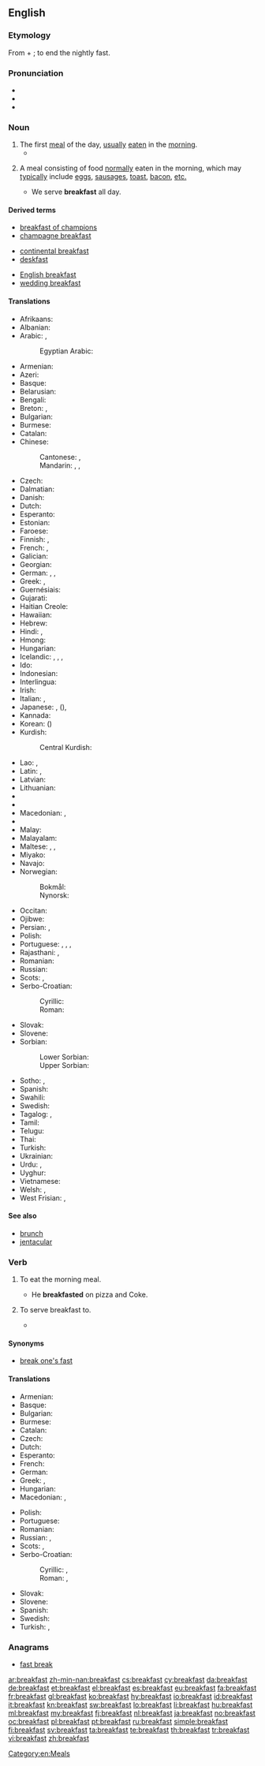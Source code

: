 ==English==
{{wikipedia}}

===Etymology===
From {{term|break}} + {{term|fast}}; to end the nightly fast.

===Pronunciation===
* {{IPA|/ˈbɹɛkfəst/}}
* {{audio|en-us-breakfast.ogg|Audio (US)}}
* {{audio|En-uk-breakfast.ogg|Audio (UK)}}

===Noun===
{{en-noun}}

# The first [[meal]] of the day, [[usually]] [[eat]]en in the [[morning]].
#* {{quote-book|year=1922|author=[[w:Ben Travers|Ben Travers]]
|title=The Cuckoo in the Nest
|chapter=1|url=http://openlibrary.org/works/OL1521052W
|passage=Peter, after the manner of man at the '''breakfast''' table, had allowed half his kedgeree to get cold and was sniggering over a letter. Sophia looked at him sharply. The only letter she had received was from her mother. Sophia's mother was not a humourist.}}
# {{by extension}} A meal consisting of food [[normally]] eaten in the morning, which may [[typically]] include [[egg]]s, [[sausage]]s, [[toast]], [[bacon]], [[etc.]]
#* We serve '''breakfast''' all day.

====Derived terms====
{{rel-top3|Terms derived from the noun "breakfast"}}
* [[breakfast of champions]]
* [[champagne breakfast]]
{{rel-mid3}}
* [[continental breakfast]]
* [[deskfast]]
{{rel-mid3}}
* [[English breakfast]]
* [[wedding breakfast]]
{{rel-bottom}}

====Translations====
{{trans-top|first meal of the day}}
* Afrikaans: {{t-|af|ontbyt}}
* Albanian: {{t-|sq|mëngjes|m}}
* Arabic: {{t+|ar|إفطار|m|tr=ʾifṭār|sc=Arab}}, {{t-|ar|فطور|m|tr=fuṭūr|sc=Arab}}
*: Egyptian Arabic: {{tø|arz|فطار|m|tr=feṭār|sc=Arab}}
* Armenian: {{t-|hy|նախաճաշ|tr=naxač̣aš|sc=Armn}}
* Azeri: {{t-|az|səhər yeməyi}}
* Basque: {{t+|eu|gosari}}
* Belarusian: {{t-|be|сняданак|m|tr=snjadának|sc=Cyrl}}
* Bengali: {{t-|bn|প্রাতরাশ|tr=pratôrash|sc=Beng}}
* Breton: {{t+|br|lein|f}}, {{t+|br|dijuniñ|m}}
* Bulgarian: {{t-|bg|закуска|f|tr=zakúska|sc=Cyrl}}
* Burmese: {{t|my|မနက်စာ|tr=mănetsa|sc=Mymr}}
* Catalan: {{t+|ca|esmorzar|m}}
* Chinese:
*: Cantonese: {{yue-tsj|早飯|早饭|zou2 faan6}}, {{yue-yue-j|早餐|zou2 caan1}}
*: Mandarin: {{t|cmn|早飯|sc=Hani}}, {{t|cmn|早饭|tr=zǎofàn|sc=Hani}}, {{t|cmn|早餐|tr=zǎocān|sc=Hani}}
* Czech: {{t+|cs|snídaně|f}}
* Dalmatian: {{tø|dlm|prinz|m}}
* Danish: {{t+|da|morgenmad|c}}
* Dutch: {{t+|nl|ontbijt|n}}
* Esperanto: {{t-|eo|matenmanĝo}}
* Estonian: {{t-|et|hommikueine}}
* Faroese: {{t-|fo|morgunmatur}}
* Finnish: {{t+|fi|aamupala}}, {{t+|fi|aamiainen}}
* French: {{t+|fr|petit déjeuner|m}} {{qualifier|France}}, {{t+|fr|déjeuner|m}} {{qualifier|Belgium|Cajun and Canadian French}}
* Galician: {{t+|gl|almorzo|m}}
* Georgian: {{t-|ka|საუზმესაუზმე|tr=sauzmesauzme|sc=Geor}}
* German: {{t+|de|Frühstück|n}}, {{t-|de|Zmorge|f}} {{qualifier|Swiss German}}, {{qualifier|Swiss German}} {{t-|de|Morgenessen|n}}
* Greek: {{t+|el|πρωινό|n|tr=proinó|sc=Grek}}, {{t+|el|πρόγευμα|n|tr=prógevma|sc=Grek}}
* Guernésiais: {{tø|roa-grn|déjunaïr|m}}
* Gujarati: {{t-|gu|નાસ્તો|tr=nāsto|sc=Gujr}}
* Haitian Creole: {{tø|ht|dejene}}
* Hawaiian: {{tø|haw|ʻaina kakahiaka}}
* Hebrew: {{t-|he|ארוחת־בוקר|f|tr=arukhat-boqer|sc=Hebr}}
* Hindi: {{t-|hi|नाश्ता|m|tr=nāśtā|sc=Deva}}, {{t-|hi|कलेवा|m|tr=kalevā|sc=Deva}}
* Hmong: {{tø|hmn|pluag}} {{tø|hmn|tshais}}
* Hungarian: {{t+|hu|reggeli}}
* Icelandic: {{t+|is|morgunmatur|m}}, {{t+|is|morgunverður|m}}, {{t-|is|dögurður|m}}, {{t-|is|árbítur|m}}
* Ido: {{t-|io|fru-dejuneto}}
* Indonesian: {{t+|id|sarapan}}
* Interlingua: {{t-|ia|jentaculo}}
* Irish: {{t+|ga|bricfeasta|m}}
* Italian: {{t+|it|colazione|f}}, {{t-|it|prima colazione|f}}
* Japanese: {{t+|ja|朝食|tr=ちょうしょく, chōshoku|sc=Jpan}}, {{t-|ja|朝御飯|tr=あさごはん, asa-gohan|sc=Jpan}} ({{t-|ja|朝ご飯|sc=Jpan}}), {{t-|ja|朝飯|tr=あさめし, asameshi|sc=Jpan}}
* Kannada: {{t-|kn|ನಾಷ್ಟಾ|tr=nāṣṭā|sc=Knda}}
* Korean: {{t+|ko|조반|tr=joban|sc=Kore}} ({{t+|ko|朝飯|sc=Kore}})
* Kurdish:
*: Central Kurdish: {{tø|ckb|به‌رچای|sc=ku-Arab}}
{{trans-mid}}
* Lao: {{t+|lo|ເຂົ້າເຊົ້າ|tr=khao-sao|sc=Laoo}}, {{t+|lo|ອາຫານເຊົ້າ|tr='aa-haan-sao|sc=Laoo}}
* Latin: {{t-|la|prandium|n}}, {{t-|la|ientaculum|n}}
* Latvian: {{t+|lv|brokastis}}
* Lithuanian: {{t-|lt|pusryčiai|m|p}}
* {{trreq|luy}}
* {{trreq|luo}}
* Macedonian: {{t-|mk|појадок|tr=pójadok|sc=Cyrl}}, {{t-|mk|доручек|m|tr=dóruček|sc=Cyrl}}
* {{trreq|mg}}
* Malay: {{t-|ms|sarapan}}
* Malayalam: {{t-|ml|പ്രഭാത|tr=prabhāta|sc=Mlym}}
* Maltese: {{t-|mt|kolazzjon|m}}, {{t-|mt|brejkfast}}, {{t-|mt|fatra|f}}
* Miyako: {{tø|mvi|アサムヌ|tr=asamunu}}
* Navajo: {{tø|nv|abínígo daʼadánígíí}}
* Norwegian:
*: Bokmål: {{t+|no|frokost|m}}
*: Nynorsk: {{t+|no|frukost|m}}
* Occitan: {{t+|oc|dejunar|m}}
* Ojibwe: {{tø|oj|gigizhebaa-wiisiniwin}}
* Persian: {{t+|fa|صبحانه|tr=sobhâne|sc=fa-Arab}}, {{t+|fa|ناشتا|tr=nâštâ|sc=fa-Arab}}
* Polish: {{t+|pl|śniadanie|n}}
* Portuguese: {{t-|pt|café-da-manhã|m}}, {{t+|pt|desjejum|f}}, {{t+|pt|pequeno-almoço|m}}, {{qualifier|Angola}} {{t+|pt|mata-bicho|m}}
* Rajasthani: {{tø|raj|नास्तौ|tr=nāstau|sc=Deva}}, {{tø|raj|कलेवौ|tr=kalevau|sc=Deva}}
* Romanian: {{t-|ro|mic dejun|n}}
* Russian: {{t+|ru|завтрак|m|tr=závtrak|sc=Cyrl}}
* Scots: {{tø|sco|disjune}}, {{tø|sco|brakfast}}
* Serbo-Croatian:
*: Cyrillic: {{t-|sh|доручак|m|sc=Cyrl}}
*: Roman: {{t-|sh|doručak|m}}
* Slovak: {{t-|sk|raňajky|f|p}}
* Slovene: {{t+|sl|zajtrk|m}}
* Sorbian:
*: Lower Sorbian: {{tø|dsb|snědanje|n}}
*: Upper Sorbian: {{t-|hsb|snědanje|n}}
* Sotho: {{t-|st|dijo tsa hoseng}}, {{t-|st|mofihlolo}}
* Spanish: {{t+|es|desayuno|m}}
* Swahili: {{t-|sw|chakula cha asubuhi}}
* Swedish: {{t+|sv|frukost|c}}
* Tagalog: {{t-|tl|almusál}}, {{t+|tl|agahan}}
* Tamil: {{t-|ta|காலையுண்டி|tr=kālaiyuṇṭi|sc=Taml}}
* Telugu: {{t-|te|ప్రాతఃకాల|tr=prātaḥkāla|sc=Telu}}
* Thai: {{t-|th|ข้าวเช้า|tr=kâao cháo|sc=Thai}}
* Turkish: {{t+|tr|kahvaltı}}
* Ukrainian: {{t-|uk|сніданок|m|tr=snidánok|sc=Cyrl}}
* Urdu: {{t-|ur|ناشتا|m|tr=nāśtā|sc=ur-Arab}}, {{t-|ur|کلیوا|m|tr=kalevā|sc=ur-Arab}}
* Uyghur: {{t-|ug|ناشتا|tr=nashta|sc=ug-Arab}}
* Vietnamese: {{t-|vi|bữa sáng}}
* Welsh: {{t+|cy|brecwast|m}}, {{t+|cy|borefwyd|m}}
* West Frisian: {{t-|fy|moarnsiten|n}}, {{t-|fy|brea-iten|n}}
{{trans-bottom}}

====See also====
* [[brunch]]
* [[jentacular]]

===Verb===
{{en-verb}}

# {{intransitive}} To eat the morning meal.
#* He '''breakfasted''' on pizza and Coke.
# {{transitive}} To serve breakfast to.
#* {{quote-book|title=The Lady: A Tale of Ireland‎|page=269|author=Anne McCaffrey|year=1987|passage=By seven-thirty she had '''breakfasted''' them, provided each with a packed lunch and Thermoses of coffee and tea}}

====Synonyms====
* [[break one's fast]]

====Translations====
{{trans-top|to eat the morning meal}}
* Armenian: {{t-|hy|նախաճաշել|tr=naxač̣ašel|sc=Armn}}
* Basque: {{t+|eu|gosaldu}}
* Bulgarian: {{t-|bg|закусвам|tr=zakusvam|sc=Cyrl}}
* Burmese: {{t-|my|မနက်စာစား|tr=manakcācā:|sc=Mymr}}
* Catalan: {{t+|ca|esmorzar}}
* Czech: {{t-|cs|snídat}}
* Dutch: {{t+|nl|ontbijten}}
* Esperanto: {{t-|eo|matenmanĝi}}
* French: {{t-|fr|prendre le petit-déjeuner}}
* German: {{t+|de|frühstücken}}
* Greek: {{t+|el|προγευματίζω|tr=progevmatízo|sc=Grek}}, {{t-|el|παίρνω πρωινό|tr=paírno proinó|sc=Grek}}
* Hungarian: {{t+|hu|reggelizik}}
* Macedonian: {{t-|mk|појадува|tr=pojáduva|sc=Cyrl}}, {{t-|mk|доручкува|tr=dorúčkuva|sc=Cyrl}}
{{trans-mid}}
* Polish: {{qualifier|archaic}} {{t-|pl|śniadać}}
* Portuguese: {{t-|pt|desjejuar}}
* Romanian: {{t|ro|lua micul dejun}}
* Russian: {{t+|ru|завтракать|tr=závtrakat’|alt=за́втракать|sc=Cyrl}} {{impf}}, {{t+|ru|позавтракать|tr=pozávtrakat’|alt=поза́втракать|sc=Cyrl}} {{pf.}}
* Scots: {{tø|sco|disjune}}, {{tø|sco|brakfast}}
* Serbo-Croatian:
*: Cyrillic: {{t-|sh|доручковати|sc=Cyrl}}, {{t-|sh|зајутарковати|sc=Cyrl}}
*: Roman: {{t-|sh|doručkovati|alt=dòručkovati}}, {{t-|sh|zajutarkovati|alt=zàjutārkovati}}
* Slovak: {{t-|sk|raňajkovať}}
* Slovene: {{t+|sl|zajtrkovati}}
* Spanish: {{t+|es|desayunar}}
* Swedish: {{t+|sv|äta}} {{t+|sv|frukost}}
* Turkish: {{t-|tr|kahvaltı etmek}}, {{t-|tr|kahvaltı yapmak}}
{{trans-bottom}}

===Anagrams===
* [[fast break#English|fast break]]

[[Category:en:Meals]]

[[ar:breakfast]]
[[zh-min-nan:breakfast]]
[[cs:breakfast]]
[[cy:breakfast]]
[[da:breakfast]]
[[de:breakfast]]
[[et:breakfast]]
[[el:breakfast]]
[[es:breakfast]]
[[eu:breakfast]]
[[fa:breakfast]]
[[fr:breakfast]]
[[gl:breakfast]]
[[ko:breakfast]]
[[hy:breakfast]]
[[io:breakfast]]
[[id:breakfast]]
[[it:breakfast]]
[[kn:breakfast]]
[[sw:breakfast]]
[[lo:breakfast]]
[[li:breakfast]]
[[hu:breakfast]]
[[ml:breakfast]]
[[my:breakfast]]
[[fj:breakfast]]
[[nl:breakfast]]
[[ja:breakfast]]
[[no:breakfast]]
[[oc:breakfast]]
[[pl:breakfast]]
[[pt:breakfast]]
[[ru:breakfast]]
[[simple:breakfast]]
[[fi:breakfast]]
[[sv:breakfast]]
[[ta:breakfast]]
[[te:breakfast]]
[[th:breakfast]]
[[tr:breakfast]]
[[vi:breakfast]]
[[zh:breakfast]]